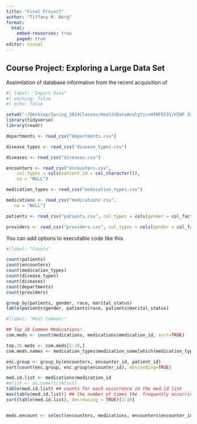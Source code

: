 ```yaml
---
title: "Final Project"
author: "Tiffany M. Berg"
format:
  html:
    embed-resources: true
    paged: true
editor: visual
---
```


## Course Project: Exploring a Large Data Set
Assimilation of database information from the recent acquisition of 

```r
#| label: "Import Data"
#| warning: false
#| echo: false

setwd("~/Desktop/Spring_2024Classes/HealthDataAnalyticsHINF5531/HINF 5531 Final Project/HINF 5531 Course Project Data Files")
library(tidyverse)
library(readr)

departments <- read_csv("departments.csv")

disease_types <- read_csv("disease_types.csv")

diseases <- read_csv("diseases.csv")

encounters <- read_csv("encounters.csv", 
    col_types = cols(patient_id = col_character()), 
    na = "NULL")

medication_types <- read_csv("medication_types.csv")

medications <- read_csv("medications.csv", 
   na = "NULL")

patients <- read_csv("patients.csv", col_types = cols(gender = col_factor(levels = c("M", "F"))))

providers <- read_csv("providers.csv", col_types = cols(gender = col_factor(levels = c("M", "F"))))

```

You can add options to executable code like this

```r
#|label: "Counts"

count(patients)
count(encounters)
count(medication_types)
count(disease_types)
count(diseases)
count(departments)
count(providers)
```

```r

group_by(patients, gender, race, marital_status) 
table(patients$gender, patients$race, patients$marital_status)

```

```r
#|label: "Most Common:"

## Top 10 Common Medications:
com.meds <- count(medications, medications$medication_id, sort=TRUE)

top.10.meds <- com.meds[1:10,]
com.meds.names <- medication_types$medication_name[which(medication_types$medication_id %in% top.10.meds$`medications$medication_id`)]

enc.group <- group_by(encounters, encounter_id, patient_id)
sort(count(enc.group, enc.group$encounter_id), descending=TRUE)

med.id.list <- medications$medication_id
#mlist <- as.numeric(mlist)
table(med.id.list) ## counts for each occurrence in the med.id list
max(table(med.id.list)) ## the number of times the  frequently occurring one appears
sort(table(med.id.list), decreasing = TRUE)[1:10]


meds.encount <- select(encounters, medications, encounters$encounter_id == medications$encounter_id)


```
